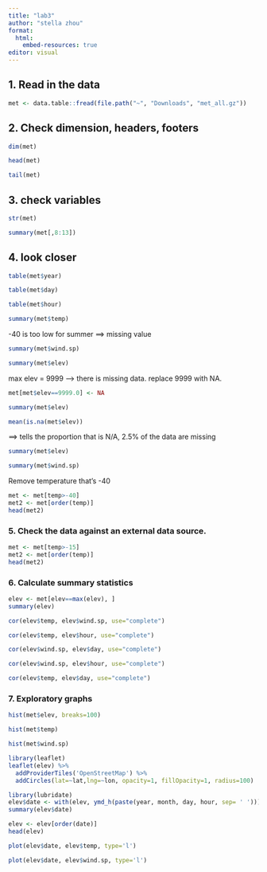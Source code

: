 ```yaml
---
title: "lab3"
author: "stella zhou"
format: 
  html:
    embed-resources: true
editor: visual
---
```


## 1. Read in the data

```r

met <- data.table::fread(file.path("~", "Downloads", "met_all.gz"))
```

## 2. Check dimension, headers, footers

```r
dim(met)
```

```r
head(met)
```

```r

tail(met)
```

## 3. check variables

```r
str(met)
```

```r
summary(met[,8:13])
```

## 4. look closer

```r
table(met$year)
```

```r
table(met$day)
```

```r
table(met$hour)
```

```r
summary(met$temp)
```

-40 is too low for summer ==\> missing value

```r
summary(met$wind.sp)
```

```r
summary(met$elev)
```

max elev = 9999 --\> there is missing data. replace 9999 with NA.

```r
met[met$elev==9999.0] <- NA

```

```r
summary(met$elev)
```

```r
mean(is.na(met$elev))
```

==\> tells the proportion that is N/A, 2.5% of the data are missing

```r
summary(met$elev)
```

```r
summary(met$wind.sp)
```

Remove temperature that's -40

```r
met <- met[temp>-40]
met2 <- met[order(temp)]
head(met2)
```

### **5. Check the data against an external data source.**

```r
met <- met[temp>-15]
met2 <- met[order(temp)]
head(met2)
```

### **6. Calculate summary statistics**

```r
elev <- met[elev==max(elev), ]
summary(elev)
```

```r
cor(elev$temp, elev$wind.sp, use="complete")
```

```r
cor(elev$temp, elev$hour, use="complete")
```

```r
cor(elev$wind.sp, elev$day, use="complete")
```

```r
cor(elev$wind.sp, elev$hour, use="complete")
```

```r
cor(elev$temp, elev$day, use="complete")
```

### **7. Exploratory graphs**

```r
hist(met$elev, breaks=100)
```

```r
hist(met$temp)
```

```r
hist(met$wind.sp)
```

```r
library(leaflet)
leaflet(elev) %>%
  addProviderTiles('OpenStreetMap') %>% 
  addCircles(lat=~lat,lng=~lon, opacity=1, fillOpacity=1, radius=100)
```

```r
library(lubridate)
elev$date <- with(elev, ymd_h(paste(year, month, day, hour, sep= ' ')))
summary(elev$date)
```

```r
elev <- elev[order(date)]
head(elev)
```

```r
plot(elev$date, elev$temp, type='l')
```

```r
plot(elev$date, elev$wind.sp, type='l')
```
